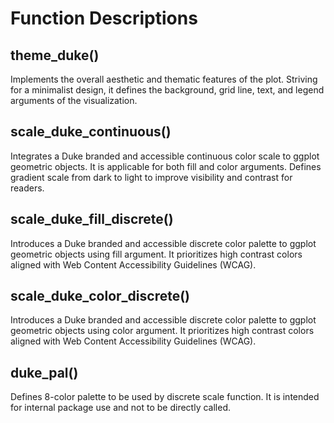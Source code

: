 # Function Descriptions

## theme_duke()
Implements the overall aesthetic and thematic features of the plot. Striving for a minimalist design, it defines the background, grid line, text, and legend arguments of the visualization. 

## scale_duke_continuous()
Integrates a Duke branded and accessible continuous color scale to ggplot geometric objects. It is applicable for both fill and color arguments. Defines gradient scale from dark to light to improve visibility and contrast for readers.

## scale_duke_fill_discrete()
Introduces a Duke branded and accessible discrete color palette to ggplot geometric objects using fill argument. It prioritizes high contrast colors aligned with Web Content Accessibility Guidelines (WCAG).

## scale_duke_color_discrete()
Introduces a Duke branded and accessible discrete color palette to ggplot geometric objects using color argument. It prioritizes high contrast colors aligned with Web Content Accessibility Guidelines (WCAG).

## duke_pal()
Defines 8-color palette to be used by discrete scale function. It is intended for internal package use and not to be directly called. 
